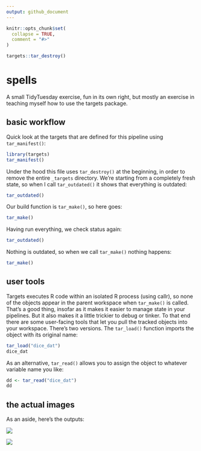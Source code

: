 ```yaml
---
output: github_document
---
```


```r
knitr::opts_chunk$set(
  collapse = TRUE,
  comment = "#>"
)

targets::tar_destroy()
```

# spells

A small TidyTuesday exercise, fun in its own right, but mostly an exercise in teaching myself how to use the targets package. 

## basic workflow

Quick look at the targets that are defined for this pipeline using `tar_manifest()`:

```r
library(targets)
tar_manifest()
```

Under the hood this file uses `tar_destroy()` at the beginning, in order to remove the entire `_targets` directory. We're starting from a completely fresh state, so when I call `tar_outdated()` it shows that everything is outdated:

```r
tar_outdated()
```

Our build function is `tar_make()`, so here goes:

```r
tar_make()
```

Having run everything, we check status again:

```r
tar_outdated()
```

Nothing is outdated, so when we call `tar_make()` nothing happens:

```r
tar_make()
```

## user tools   

Targets executes R code within an isolated R process (using callr), so none of the objects appear in the parent workspace when `tar_make()` is called. That's a good thing, insofar as it makes it easier to manage state in your pipelines. But it also makes it a little trickier to debug or tinker. To that end there are some user-facing tools that let you pull the tracked objects into your workspace. There's two versions. The `tar_load()` function imports the object with its original name:

```r
tar_load("dice_dat")
dice_dat
```

As an alternative, `tar_read()` allows you to assign the object to whatever variable name you like:

```r
dd <- tar_read("dice_dat")
dd
```

## the actual images

As an aside, here's the outputs:

![](output/dice_pic.png?raw=true)

![](output/scholastic_pic.png?raw=true)


